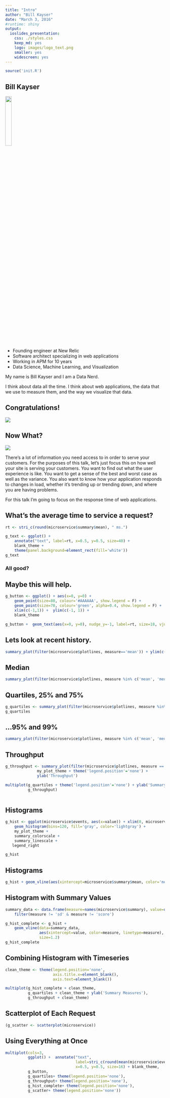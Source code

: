 ```yaml
---
title: "Intro"
author: "Bill Kayser"
date: "March 3, 2016"
#runtime: shiny
output: 
  ioslides_presentation: 
    css: ./styles.css
    keep_md: yes
    logo: images/logo_text.png
    smaller: yes
    widescreen: yes
---
```


```r
source('init.R')
```

## Bill Kayser

<img class='left' src='./images/logo_square.png' width='20%'/>

* Founding engineer at New Relic
* Software architect specializing in web applications
* Working in APM for 10 years
* Data Science, Machine Learning, and Visualization

<div class="notes">

My name is Bill Kayser and I am a Data Nerd.

I think about data all the time.  I think about web applications, the data that we use to measure them, 
and the way we visualize that data.

</div>

## Congratulations!

<img class='graphic tall' src='./images/apollo_congrats.jpg'/>

## Now What?

<img class='graphic tall' src='./images/whatsnext.jpg'/>

<div class="notes">

There's a lot of information you need access to in order to serve your customers.
For the purposes of this talk, let's just focus this on how well your site is serving 
your customers.  You want to find out what the user experience is like.  You want to get a sense of 
the best and worst case as well as the variance.  You also want to know how your application
responds to changes in load, whether it's trending up or trending down, and where you 
are having problems.

For this talk I'm going to focus on the response time of web applications.

</div>

## What's the average time to service a request?

```r

rt <- stri_c(round(microservice$summary$mean), " ms.")

g_text <- ggplot() + 
    annotate("text", label=rt, x=0.5, y=0.5, size=40) + 
    blank_theme +
    theme(panel.background=element_rect(fill='white'))
g_text

```

<h3 class='center'>All good? </h3>

## Maybe this will help.

```r
g_button <- ggplot() + aes(x=0, y=0) + 
    geom_point(size=80, colour='#AAAAAA', show.legend = F) +
    geom_point(size=70, colour='green', alpha=0.4, show.legend = F) +
    xlim(c(-1,1)) +  ylim(c(-1, 1)) +
    blank_theme 

g_button +  geom_text(aes(x=0, y=0), nudge_y=-1, label=rt, size=18, vjust='bottom') 

```

## Lets look at recent history.

```r
summary_plot(filter(microservice$plotlines, measure=='mean')) + ylim(c(0,40))
```

## Median 

```r
summary_plot(filter(microservice$plotlines, measure %in% c('mean', 'median'))) + ylim(c(0,40))
```

## Quartiles, 25% and 75%

```r
g_quartiles <- summary_plot(filter(microservice$plotlines, measure %in% c('mean', 'median', 'q25', 'q75'))) + ylim(c(0,40))
g_quartiles 
```

## ...95% and 99%

```r
summary_plot(filter(microservice$plotlines, measure %in% c('mean', 'median', 'q25', 'q75', 'q95', 'q99')))
```

## Throughput

```r
g_throughput <- summary_plot(filter(microservice$plotlines, measure == 'throughput')) +
              my_plot_theme + theme('legend.position'='none') +
              ylab('Throughput')

multiplot(g_quartiles + theme('legend.position'='none') + ylab('Summary Measures'), 
          g_throughput)
          
```

## Histograms

```r

g_hist <- ggplot(microservice$events, aes(x=value)) + xlim(0, microservice$xlimit) +
    geom_histogram(bins=120, fill='gray', color='lightgray') +
    my_plot_theme +
    summary_colorscale +
    summary_linescale +
   legend_right

g_hist

```


## Histograms

```r

g_hist + geom_vline(aes(xintercept=microservice$summary$mean, color='mean', linetype='mean'), size=1.2) 

```

## Histogram with Summary Values  

```r
summary_data <- data.frame(measure=names(microservice$summary), value=unlist(microservice$summary)) %>%
    filter(measure != 'sd' & measure != 'score')

g_hist_complete <- g_hist +
    geom_vline(data=summary_data,      
               aes(xintercept=value, color=measure, linetype=measure),
               size=1.2) 
g_hist_complete

```

## Combining Histogram with Timeseries

```r
clean_theme <- theme(legend.position='none',
                     axis.title.x=element_blank(),
                     axis.text=element_blank())

multiplot(g_hist_complete + clean_theme, 
          g_quartiles + clean_theme + ylab('Summary Measures'),
          g_throughput + clean_theme)
```


## Scatterplot of Each Request

```r
(g_scatter <- scatterplot(microservice))
```

## Using Everything at Once

```r

multiplot(cols=3,
          ggplot() +  annotate("text", 
                               label=stri_c(round(mean(microservice$events$value)), " ms."), 
                               x=0.5, y=0.5, size=16) + blank_theme,
          g_button,
          g_quartiles+ theme(legend.position='none'),
          g_throughput+ theme(legend.position='none'),
          g_hist_complete+ theme(legend.position='none'),
          g_scatter+ theme(legend.position='none'))
```
